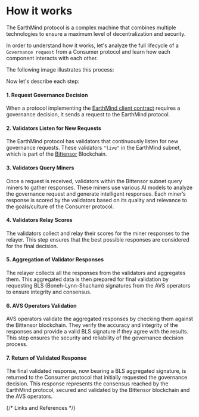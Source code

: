 
# How it works

The EarthMind protocol is a complex machine that combines multiple technologies to ensure a maximum level of decentralization and security.

In order to understand how it works, let's analyze the full lifecycle of a `Governance request` from a Consumer protocol and learn how each component interacts with each other. 

The following image illustrates this process:

<CustomImage
  src="/images/how-it-works-full.jpg"
  alt="How it works full"
  fetchpriority="high"
/>

Now let's describe each step:

#### 1. Request Governance Decision
When a protocol implementing the [EarthMind client contract] requires a governance decision, it sends a request to the EarthMind protocol.

#### 2. Validators Listen for New Requests
The EarthMind protocol has validators that continuously listen for new governance requests. These validators `"live"` in the EarthMind subnet, which is part of the [Bittensor] Blockchain.

#### 3. Validators Query Miners
Once a request is received, validators within the Bittensor subnet query miners to gather responses. These miners use various AI models to analyze the governance request and generate intelligent responses. Each miner’s response is scored by the validators based on its quality and relevance to the goals/culture of the Consumer protocol.

#### 4. Validators Relay Scores
The validators collect and relay their scores for the miner responses to the relayer. This step ensures that the best possible responses are considered for the final decision.

#### 5. Aggregation of Validator Responses
The relayer collects all the responses from the validators and aggregates them. This aggregated data is then prepared for final validation by requesting BLS (Boneh-Lynn-Shacham) signatures from the AVS operators to ensure integrity and consensus.

#### 6. AVS Operators Validation
AVS operators validate the aggregated responses by checking them against the Bittensor blockchain. They verify the accuracy and integrity of the responses and provide a valid BLS signature if they agree with the results. This step ensures the security and reliability of the governance decision process.

#### 7. Return of Validated Response
The final validated response, now bearing a BLS aggregated signature, is returned to the Consumer protocol that initially requested the governance decision. This response represents the consensus reached by the EarthMind protocol, secured and validated by the Bittensor blockchain and the AVS operators.

{/* Links and References */}

[EarthMind client contract]: /components/earthmind-client-contract
[Bittensor]: https://bittensor.com/
